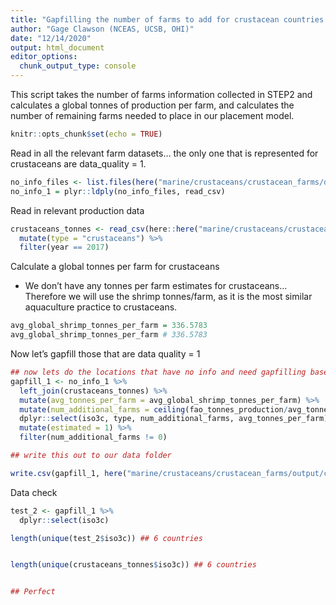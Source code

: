 ```yaml
---
title: "Gapfilling the number of farms to add for crustacean countries based on tonnes of production"
author: "Gage Clawson (NCEAS, UCSB, OHI)"
date: "12/14/2020"
output: html_document
editor_options: 
  chunk_output_type: console
---
```



This script takes the number of farms information collected in STEP2 and calculates a global tonnes of production per farm, and calculates the number of remaining farms needed to place in our placement model. 

```r
knitr::opts_chunk$set(echo = TRUE)
```

Read in all the relevant farm datasets... the only one that is represented for crustaceans are data_quality = 1.

```r

no_info_files <- list.files(here("marine/crustaceans/crustacean_farms/data/no_info_1"), full=TRUE)
no_info_1 = plyr::ldply(no_info_files, read_csv)


```

Read in relevant production data
```r
crustaceans_tonnes <- read_csv(here::here("marine/crustaceans/crustacean_farms/data/fao_mariculture_crustaceans.csv")) %>%
  mutate(type = "crustaceans") %>%
  filter(year == 2017)
```

Calculate a global tonnes per farm for crustaceans

 - We don't have any tonnes per farm estimates for crustaceans... Therefore we will use the shrimp tonnes/farm, as it is the most similar aquaculture practice to crustaceans.

```r
avg_global_shrimp_tonnes_per_farm = 336.5783
avg_global_shrimp_tonnes_per_farm # 336.5783
```

Now let's gapfill those that are data quality = 1
```r


## now lets do the locations that have no info and need gapfilling based on tonnes/farm
gapfill_1 <- no_info_1 %>%
  left_join(crustaceans_tonnes) %>%
  mutate(avg_tonnes_per_farm = avg_global_shrimp_tonnes_per_farm) %>%
  mutate(num_additional_farms = ceiling(fao_tonnes_production/avg_tonnes_per_farm)) %>%
  dplyr::select(iso3c, type, num_additional_farms, avg_tonnes_per_farm) %>%
  mutate(estimated = 1) %>%
  filter(num_additional_farms != 0)


```

```r
  

## write this out to our data folder

write.csv(gapfill_1, here("marine/crustaceans/crustacean_farms/output/crustaceans_points_to_add_final.csv"), row.names = FALSE)
```



Data check 

```r



test_2 <- gapfill_1 %>%
  dplyr::select(iso3c)

length(unique(test_2$iso3c)) ## 6 countries


length(unique(crustaceans_tonnes$iso3c)) ## 6 countries


## Perfect

```


